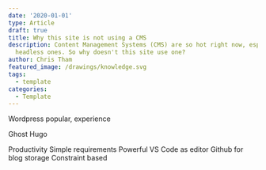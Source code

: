 ```yaml
---
date: '2020-01-01'
type: Article
draft: true
title: Why this site is not using a CMS
description: Content Management Systems (CMS) are so hot right now, especially
  headless ones. So why doesn't this site use one?
author: Chris Tham
featured_image: /drawings/knowledge.svg
tags:
  - template
categories:
  - Template
---
```


Wordpress popular, experience

Ghost
Hugo

Productivity
Simple requirements
Powerful
VS Code as editor
Github for blog storage
Constraint based
